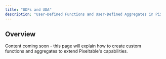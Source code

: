 ```yaml
---
title: "UDFs and UDA"
description: "User-Defined Functions and User-Defined Aggregates in Pixeltable"
---
```


## Overview

Content coming soon - this page will explain how to create custom functions and aggregates to extend Pixeltable's capabilities.

